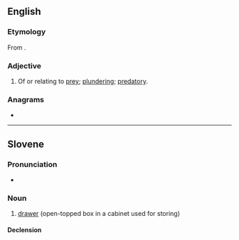 ==English==

===Etymology===
From {{etyl|la|en}} {{lena}} {{m|la|praeda||prey}}.

===Adjective===
{{en-adj}}

# Of or relating to [[prey]]; [[plunder]]ing; [[predatory]].
#: {{rfquotek|Boyse}}

{{Webster 1913}}

===Anagrams===
* {{anagrams|en|a=adelpr|LARPed|larped|parled|pedlar}}

----

==Slovene==

===Pronunciation===
* {{sl-IPA|predȃl}}

===Noun===
{{sl-noun|predȃl|m-in}}

# [[drawer]] (open-topped box in a cabinet used for storing)

====Declension====
{{sl-decl-noun-m|predál}}